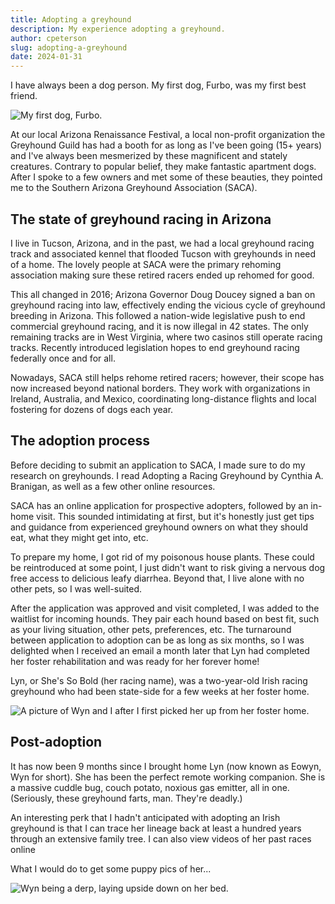 ```yaml
---
title: Adopting a greyhound
description: My experience adopting a greyhound.
author: cpeterson
slug: adopting-a-greyhound
date: 2024-01-31
---
```


I have always been a dog person. My first dog, Furbo, was my first best friend.

<Image src={furbo} alt="My first dog, Furbo."/>

At our local Arizona Renaissance Festival, a local non-profit organization the Greyhound Guild has had a booth for as long as I've been going (15+ years) and I've always been mesmerized by these magnificent and stately creatures. Contrary to popular belief, they make fantastic apartment dogs. After I spoke to a few owners and met some of these beauties, they pointed me to the Southern Arizona Greyhound Association (SACA).

## The state of greyhound racing in Arizona

I live in Tucson, Arizona, and in the past, we had a local greyhound racing track and associated kennel that flooded Tucson with greyhounds in need of a home. The lovely people at SACA were the primary rehoming association making sure these retired racers ended up rehomed for good.

This all changed in 2016; Arizona Governor Doug Doucey signed a ban on greyhound racing into law, effectively ending the vicious cycle of greyhound breeding in Arizona. This followed a nation-wide legislative push to end commercial greyhound racing, and it is now illegal in 42 states. The only remaining tracks are in West Virginia, where two casinos still operate racing tracks. Recently introduced legislation hopes to end greyhound racing federally once and for all.

Nowadays, SACA still helps rehome retired racers; however, their scope has now increased beyond national borders. They work with organizations in Ireland, Australia, and Mexico, coordinating long-distance flights and local fostering for dozens of dogs each year.

## The adoption process

Before deciding to submit an application to SACA, I made sure to do my research on greyhounds. I read Adopting a Racing Greyhound by Cynthia A. Branigan, as well as a few other online resources.

SACA has an online application for prospective adopters, followed by an in-home visit. This sounded intimidating at first, but it's honestly just get tips and guidance from experienced greyhound owners on what they should eat, what they might get into, etc.

To prepare my home, I got rid of my poisonous house plants. These could be reintroduced at some point, I just didn't want to risk giving a nervous dog free access to delicious leafy diarrhea. Beyond that, I live alone with no other pets, so I was well-suited.

After the application was approved and visit completed, I was added to the waitlist for incoming hounds. They pair each hound based on best fit, such as your living situation, other pets, preferences, etc. The turnaround between application to adoption can be as long as six months, so I was delighted when I received an email a month later that Lyn had completed her foster rehabilitation and was ready for her forever home!

Lyn, or She's So Bold (her racing name), was a two-year-old Irish racing greyhound who had been state-side for a few weeks at her foster home.

<Image src={selfie} alt="A picture of Wyn and I after I first picked her up from her foster home."/>

## Post-adoption

It has now been 9 months since I brought home Lyn (now known as Eowyn, Wyn for short). She has been the perfect remote working companion. She is a massive cuddle bug, couch potato, noxious gas emitter, all in one. (Seriously, these greyhound farts, man. They're deadly.)

An interesting perk that I hadn't anticipated with adopting an Irish greyhound is that I can trace her lineage back at least a hundred years through an extensive family tree. I can also view videos of her past races online

What I would do to get some puppy pics of her...

<Image src={derp} alt="Wyn being a derp, laying upside down on her bed."/>
